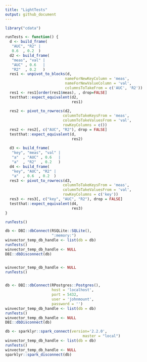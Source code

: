 ```yaml
---
title: "LightTests"
output: github_document
---
```


```r
library("cdata")

runTests <- function() {
  d <- build_frame(
   "AUC", "R2" |
   0.6  , 0.2  )
  d2 <- build_frame(
   "meas", "val" |
   "AUC" , 0.6   |
   "R2"  , 0.2   )
  res1 <- unpivot_to_blocks(d,
                           nameForNewKeyColumn = 'meas',
                           nameForNewValueColumn = 'val',
                           columnsToTakeFrom = c('AUC', 'R2'))
  res1 <- res1[order(res1$meas), , drop=FALSE]
  testthat::expect_equivalent(d2,
                              res1)
  
  res2 <- pivot_to_rowrecs(d2,
                          columnToTakeKeysFrom = 'meas',
                          columnToTakeValuesFrom = 'val',
                          rowKeyColumns = c())
  res2 <- res2[, c("AUC", "R2"), drop = FALSE]
  testthat::expect_equivalent(d,
                              res2)
  
  d3 <- build_frame(
   "key", "meas", "val" |
   "a"  , "AUC" , 0.6   |
   "a"  , "R2"  , 0.2   )
  d4 <- build_frame(
   "key", "AUC", "R2" |
   "a"  , 0.6  , 0.2  )
  res3 <- pivot_to_rowrecs(d3,
                          columnToTakeKeysFrom = 'meas',
                          columnToTakeValuesFrom = 'val',
                          rowKeyColumns = c('key'))
  res3 <- res3[, c("key", "AUC", "R2"), drop = FALSE]
  testthat::expect_equivalent(d4,
                              res3)
}

runTests()

db <- DBI::dbConnect(RSQLite::SQLite(), 
                     ":memory:")
winvector_temp_db_handle <- list(db = db)
runTests()
winvector_temp_db_handle <- NULL
DBI::dbDisconnect(db)


winvector_temp_db_handle <- NULL
runTests()


db <- DBI::dbConnect(RPostgres::Postgres(),
                     host = 'localhost',
                     port = 5432,
                     user = 'johnmount',
                     password = '')
winvector_temp_db_handle <- list(db = db)
runTests()
winvector_temp_db_handle <- NULL
DBI::dbDisconnect(db)

db <- sparklyr::spark_connect(version='2.2.0', 
                                   master = "local")
winvector_temp_db_handle <- list(db = db)
runTests()
winvector_temp_db_handle <- NULL
sparklyr::spark_disconnect(db)
```
